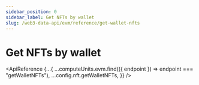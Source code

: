 ```yaml
---
sidebar_position: 0
sidebar_label: Get NFTs by wallet
slug: /web3-data-api/evm/reference/get-wallet-nfts
---
```



# Get NFTs by wallet

<ApiReference
  {...{
    ...computeUnits.evm.find(({ endpoint }) => endpoint === "getWalletNFTs"),
    ...config.nft.getWalletNFTs,
  }}
/>
